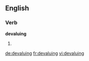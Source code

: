 
==English==

===Verb===
'''devaluing'''

# {{present participle of|devalue}}

[[de:devaluing]]
[[fr:devaluing]]
[[vi:devaluing]]